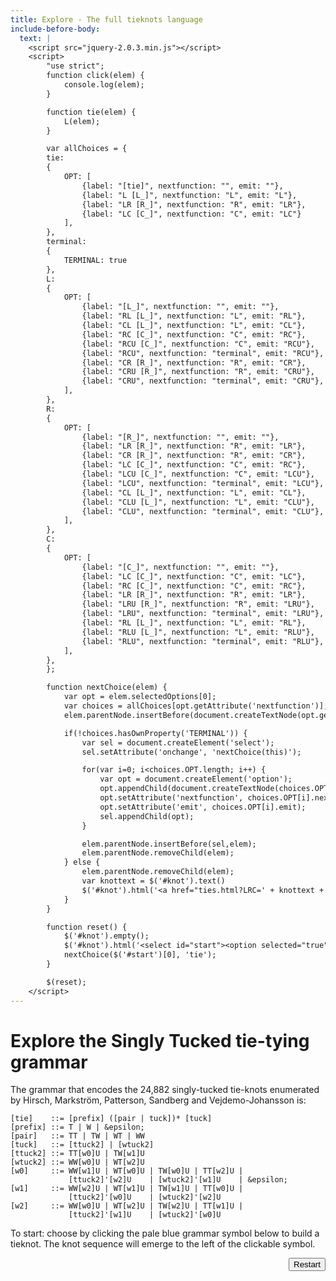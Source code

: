 ```yaml
---
title: Explore - The full tieknots language
include-before-body:
  text: |
    <script src="jquery-2.0.3.min.js"></script>
    <script>
        "use strict";
        function click(elem) {
            console.log(elem);
        }

        function tie(elem) {
            L(elem);
        }

        var allChoices = {
        tie:
        {
            OPT: [
                {label: "[tie]", nextfunction: "", emit: ""},
                {label: "L [L_]", nextfunction: "L", emit: "L"},
                {label: "LR [R_]", nextfunction: "R", emit: "LR"},
                {label: "LC [C_]", nextfunction: "C", emit: "LC"}
            ],
        },
        terminal:
        {
            TERMINAL: true
        },
        L:
        {
            OPT: [
                {label: "[L_]", nextfunction: "", emit: ""},
                {label: "RL [L_]", nextfunction: "L", emit: "RL"},
                {label: "CL [L_]", nextfunction: "L", emit: "CL"},
                {label: "RC [C_]", nextfunction: "C", emit: "RC"},
                {label: "RCU [C_]", nextfunction: "C", emit: "RCU"},
                {label: "RCU", nextfunction: "terminal", emit: "RCU"},
                {label: "CR [R_]", nextfunction: "R", emit: "CR"},
                {label: "CRU [R_]", nextfunction: "R", emit: "CRU"},
                {label: "CRU", nextfunction: "terminal", emit: "CRU"},
            ],
        },
        R:
        {
            OPT: [
                {label: "[R_]", nextfunction: "", emit: ""},
                {label: "LR [R_]", nextfunction: "R", emit: "LR"},
                {label: "CR [R_]", nextfunction: "R", emit: "CR"},
                {label: "LC [C_]", nextfunction: "C", emit: "RC"},
                {label: "LCU [C_]", nextfunction: "C", emit: "LCU"},
                {label: "LCU", nextfunction: "terminal", emit: "LCU"},
                {label: "CL [L_]", nextfunction: "L", emit: "CL"},
                {label: "CLU [L_]", nextfunction: "L", emit: "CLU"},
                {label: "CLU", nextfunction: "terminal", emit: "CLU"},
            ],
        },
        C:
        {
            OPT: [
                {label: "[C_]", nextfunction: "", emit: ""},
                {label: "LC [C_]", nextfunction: "C", emit: "LC"},
                {label: "RC [C_]", nextfunction: "C", emit: "RC"},
                {label: "LR [R_]", nextfunction: "R", emit: "LR"},
                {label: "LRU [R_]", nextfunction: "R", emit: "LRU"},
                {label: "LRU", nextfunction: "terminal", emit: "LRU"},
                {label: "RL [L_]", nextfunction: "L", emit: "RL"},
                {label: "RLU [L_]", nextfunction: "L", emit: "RLU"},
                {label: "RLU", nextfunction: "terminal", emit: "RLU"},
            ],
        },
        };

        function nextChoice(elem) {
            var opt = elem.selectedOptions[0];
            var choices = allChoices[opt.getAttribute('nextfunction')];
            elem.parentNode.insertBefore(document.createTextNode(opt.getAttribute('emit')), elem);

            if(!choices.hasOwnProperty('TERMINAL')) {
                var sel = document.createElement('select');
                sel.setAttribute('onchange', 'nextChoice(this)');

                for(var i=0; i<choices.OPT.length; i++) {
                    var opt = document.createElement('option');
                    opt.appendChild(document.createTextNode(choices.OPT[i].label));
                    opt.setAttribute('nextfunction', choices.OPT[i].nextfunction);
                    opt.setAttribute('emit', choices.OPT[i].emit);
                    sel.appendChild(opt);
                }

                elem.parentNode.insertBefore(sel,elem);
                elem.parentNode.removeChild(elem);
            } else {
                elem.parentNode.removeChild(elem);
                var knottext = $('#knot').text()
                $('#knot').html('<a href="ties.html?LRC=' + knottext + '">' + knottext + '</a>')
            }
        }

        function reset() {
            $('#knot').empty();
            $('#knot').html('<select id="start"><option selected="true" nextfunction="tie" emit=""/></select>');
            nextChoice($('#start')[0], 'tie');
        }

        $(reset);
    </script>
---
```







# Explore the Singly Tucked tie-tying grammar

The grammar that encodes the 24,882 singly-tucked tie-knots enumerated by Hirsch, Markström, Patterson, Sandberg and Vejdemo-Johansson is:


    [tie]    ::= [prefix] ([pair | tuck])* [tuck]
    [prefix] ::= T | W | &epsilon;
    [pair]   ::= TT | TW | WT | WW
    [tuck]   ::= [ttuck2] | [wtuck2]
    [ttuck2] ::= TT[w0]U | TW[w1]U
    [wtuck2] ::= WW[w0]U | WT[w2]U
    [w0]     ::= WW[w1]U | WT[w0]U | TW[w0]U | TT[w2]U |
                 [ttuck2]'[w2]U    | [wtuck2]'[w1]U    | &epsilon;
    [w1]     ::= WW[w2]U | WT[w1]U | TW[w1]U | TT[w0]U |
                 [ttuck2]'[w0]U    | [wtuck2]'[w2]U
    [w2]     ::= WW[w0]U | WT[w2]U | TW[w2]U | TT[w1]U |
                 [ttuck2]'[w1]U    | [wtuck2]'[w0]U


To start: choose by clicking the pale blue grammar symbol below to build a tieknot. The knot sequence will emerge to the left of the clickable symbol.

```{=html}
<div id="knot">
</div>

<div id="lrc">
</div>

<div style="float: right">
    <button onclick="reset()">Restart</button>
</div>
```

